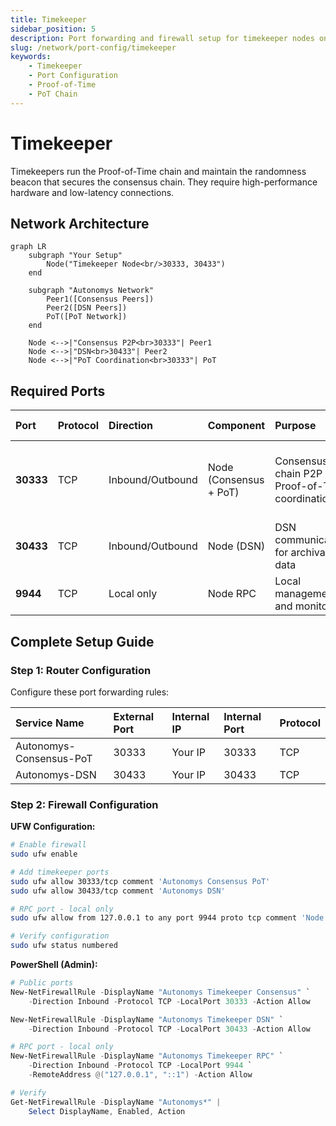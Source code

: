 ```yaml
---
title: Timekeeper
sidebar_position: 5
description: Port forwarding and firewall setup for timekeeper nodes on Autonomys Network
slug: /network/port-config/timekeeper
keywords:
    - Timekeeper
    - Port Configuration
    - Proof-of-Time
    - PoT Chain
---
```



# Timekeeper

Timekeepers run the Proof-of-Time chain and maintain the randomness beacon that secures the consensus chain. They require high-performance hardware and low-latency connections.

## Network Architecture

```mermaid
graph LR
    subgraph "Your Setup"
        Node("Timekeeper Node<br/>30333, 30433")
    end

    subgraph "Autonomys Network"
        Peer1([Consensus Peers])
        Peer2([DSN Peers])
        PoT([PoT Network])
    end

    Node <-->|"Consensus P2P<br>30333"| Peer1
    Node <-->|"DSN<br>30433"| Peer2
    Node <-->|"PoT Coordination<br>30333"| PoT
```

## Required Ports

| Port  | Protocol | Direction | Component | Purpose | Impact if Blocked |
|:------|:---------|:----------|:----------|:--------|:------------------|
| **30333** | TCP | Inbound/Outbound | Node (Consensus + PoT) | Consensus chain P2P and Proof-of-Time coordination | Disconnected from PoT chain, cannot contribute to randomness beacon |
| **30433** | TCP | Inbound/Outbound | Node (DSN) | DSN communication for archival data | Reduced network participation |
| **9944** | TCP | Local only | Node RPC | Local management and monitoring | <Icon icon={ICONS.WARNING} /> Never expose to internet |

## Complete Setup Guide

### Step 1: Router Configuration

Configure these port forwarding rules:

| Service Name | External Port | Internal IP | Internal Port | Protocol |
|:------------|:-------------|:------------|:-------------|:---------|
| Autonomys-Consensus-PoT | 30333 | Your IP | 30333 | TCP |
| Autonomys-DSN | 30433 | Your IP | 30433 | TCP |

### Step 2: Firewall Configuration

<Tabs>
<TabItem value="linux" label="Linux">

**UFW Configuration:**

```bash
# Enable firewall
sudo ufw enable

# Add timekeeper ports
sudo ufw allow 30333/tcp comment 'Autonomys Consensus PoT'
sudo ufw allow 30433/tcp comment 'Autonomys DSN'

# RPC port - local only
sudo ufw allow from 127.0.0.1 to any port 9944 proto tcp comment 'Node RPC Local'

# Verify configuration
sudo ufw status numbered
```

</TabItem>
<TabItem value="windows" label="Windows">

**PowerShell (Admin):**

```powershell
# Public ports
New-NetFirewallRule -DisplayName "Autonomys Timekeeper Consensus" `
    -Direction Inbound -Protocol TCP -LocalPort 30333 -Action Allow

New-NetFirewallRule -DisplayName "Autonomys Timekeeper DSN" `
    -Direction Inbound -Protocol TCP -LocalPort 30433 -Action Allow

# RPC port - local only
New-NetFirewallRule -DisplayName "Autonomys Timekeeper RPC" `
    -Direction Inbound -Protocol TCP -LocalPort 9944 `
    -RemoteAddress @("127.0.0.1", "::1") -Action Allow

# Verify
Get-NetFirewallRule -DisplayName "Autonomys*" |
    Select DisplayName, Enabled, Action
```

</TabItem>
</Tabs>


